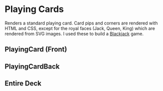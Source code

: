 
<Meta of={Stories} />

# Playing Cards

Renders a standard playing card. Card pips and corners are rendered with HTML and CSS, except for the royal faces (Jack, Queen, King) which are rendered from SVG images. I used these to build a <a href="https://main.d1s1mgbx0jg3t8.amplifyapp.com/" target="_blank">Blackjack</a> game.

## PlayingCard (Front)

<Canvas of={Stories.Front} />
<Controls of={Stories.Front} />

## PlayingCardBack

<Canvas of={Stories.Back} />

## Entire Deck

<Canvas of={Stories.Deck} />